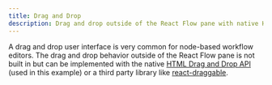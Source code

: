 ```yaml
---
title: Drag and Drop
description: Drag and drop outside of the React Flow pane with native HTML Drag and Drop API or react-draggable.
---
```


A drag and drop user interface is very common for node-based workflow editors. The drag and drop behavior outside of the React Flow pane is not built in but can be implemented with the native [HTML Drag and Drop API](https://developer.mozilla.org/en-US/docs/Web/API/HTML_Drag_and_Drop_API) (used in this example) or a third party library like [react-draggable](https://github.com/react-grid-layout/react-draggable).

<RemoteCodeViewer route="examples/interaction/drag-and-drop" framework="react" />
